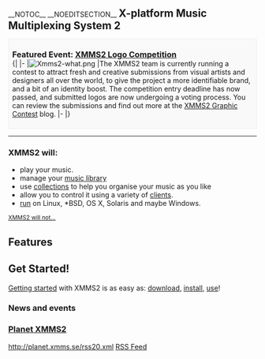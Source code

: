 __NOTOC__
__NOEDITSECTION__
<span style="font-size: 150%; font-weight: bold;">X-platform Music Multiplexing System 2</span>
<div style="border: 1px solid #eee; background: #f9f9f9; padding: 0.5em">
<span style="font-size: 115%; font-weight: bold;">Featured Event: [http://xmms2-contest.blogspot.com/ XMMS2 Logo Competition]</span><br/>
{|
|-
|[[Image:Xmms2-what.png]]
|The XMMS2 team is currently running a contest to attract fresh and creative submissions from visual artists and designers all over the world, to give the project a more identifiable brand, and a bit of an identity boost. The competition entry deadline has now passed, and submitted logos are now undergoing a voting process. You can review the submissions and find out more at the [http://xmms2-contest.blogspot.com/ XMMS2 Graphic Contest] blog.
|-
|}
</div>

<hr/>
<div class="split-half">

=== XMMS2 will: ===
* play your music.
* manage your [[The Medialib|music library]]
* use [[collections]] to help you organise your music as you like
* allow you to control it using a variety of [[XMMS2 Clients|clients]].
* [[Project Status#XMMS2_Platform_Support_Status|run]] on Linux, *BSD, OS X, Solaris and maybe Windows.

<small>[[what XMMS2 will not do | XMMS2 will not...]]</small>
== Features ==
{{FeatureList}}

== Get Started! ==
[[Getting Started|Getting started]] with XMMS2 is as easy as: [[Download XMMS2|download]], [[Install instructions|install]], [[Using the application|use]]!

</div>

<div class="split-half">
<!-- i've got an idea.. let's replace this with a web 2.0 style jumble of irregularly sized tags! -->

=== News and events ===
<!-- placeholder for important announcements -->
{{ShortNews}}

=== [http://planet.xmms.se Planet XMMS2] ===
<feed items="5" showdesc="false" showtitle="false">http://planet.xmms.se/rss20.xml</feed>
[http://planet.xmms.se/rss20.xml RSS Feed]
</div>

<div class="visualClear"></div>
<!-- placeholder for more stuff after the 2 columns -->